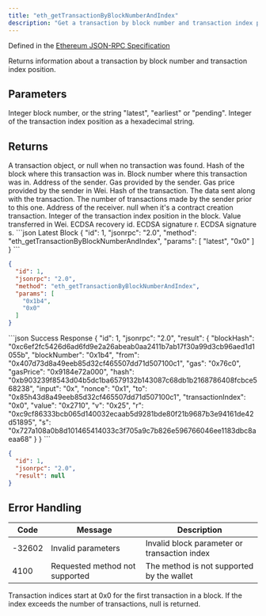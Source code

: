 ```yaml
---
title: "eth_getTransactionByBlockNumberAndIndex"
description: "Get a transaction by block number and transaction index position"
---
```


Defined in the [Ethereum JSON-RPC Specification](https://ethereum.org/en/developers/docs/apis/json-rpc/)

<Info>
Returns information about a transaction by block number and transaction index position.
</Info>

## Parameters

<ParamField body="blockParameter" type="string" required>
Integer block number, or the string "latest", "earliest" or "pending".
</ParamField>

<ParamField body="transactionIndex" type="string" required>
Integer of the transaction index position as a hexadecimal string.
</ParamField>

## Returns

<ResponseField name="result" type="object">
A transaction object, or null when no transaction was found.

<Expandable title="Transaction object properties">
<ResponseField name="blockHash" type="string">
Hash of the block where this transaction was in.
</ResponseField>

<ResponseField name="blockNumber" type="string">
Block number where this transaction was in.
</ResponseField>

<ResponseField name="from" type="string">
Address of the sender.
</ResponseField>

<ResponseField name="gas" type="string">
Gas provided by the sender.
</ResponseField>

<ResponseField name="gasPrice" type="string">
Gas price provided by the sender in Wei.
</ResponseField>

<ResponseField name="hash" type="string">
Hash of the transaction.
</ResponseField>

<ResponseField name="input" type="string">
The data sent along with the transaction.
</ResponseField>

<ResponseField name="nonce" type="string">
The number of transactions made by the sender prior to this one.
</ResponseField>

<ResponseField name="to" type="string">
Address of the receiver. null when it's a contract creation transaction.
</ResponseField>

<ResponseField name="transactionIndex" type="string">
Integer of the transaction index position in the block.
</ResponseField>

<ResponseField name="value" type="string">
Value transferred in Wei.
</ResponseField>

<ResponseField name="v" type="string">
ECDSA recovery id.
</ResponseField>

<ResponseField name="r" type="string">
ECDSA signature r.
</ResponseField>

<ResponseField name="s" type="string">
ECDSA signature s.
</ResponseField>
</Expandable>
</ResponseField>

<RequestExample>
```json Latest Block
{
  "id": 1,
  "jsonrpc": "2.0",
  "method": "eth_getTransactionByBlockNumberAndIndex",
  "params": [
    "latest",
    "0x0"
  ]
}
```

```json Specific Block
{
  "id": 1,
  "jsonrpc": "2.0",
  "method": "eth_getTransactionByBlockNumberAndIndex",
  "params": [
    "0x1b4",
    "0x0"
  ]
}
```
</RequestExample>

<ResponseExample>
```json Success Response
{
  "id": 1,
  "jsonrpc": "2.0",
  "result": {
    "blockHash": "0xc6ef2fc5426d6ad6fd9e2a26abeab0aa2411b7ab17f30a99d3cb96aed1d1055b",
    "blockNumber": "0x1b4",
    "from": "0x407d73d8a49eeb85d32cf465507dd71d507100c1",
    "gas": "0x76c0",
    "gasPrice": "0x9184e72a000",
    "hash": "0xb903239f8543d04b5dc1ba6579132b143087c68db1b2168786408fcbce568238",
    "input": "0x",
    "nonce": "0x1",
    "to": "0x85h43d8a49eeb85d32cf465507dd71d507100c1",
    "transactionIndex": "0x0",
    "value": "0x2710",
    "v": "0x25",
    "r": "0xc9cf86333bcb065d140032ecaab5d9281bde80f21b9687b3e94161de42d51895",
    "s": "0x727a108a0b8d101465414033c3f705a9c7b826e596766046ee1183dbc8aeaa68"
  }
}
```

```json Not Found
{
  "id": 1,
  "jsonrpc": "2.0",
  "result": null
}
```
</ResponseExample>

## Error Handling

| Code   | Message                        | Description |
| ------ | ------------------------------ | ----------- |
| -32602 | Invalid parameters             | Invalid block parameter or transaction index |
| 4100   | Requested method not supported | The method is not supported by the wallet |

<Info>
Transaction indices start at 0x0 for the first transaction in a block. If the index exceeds the number of transactions, null is returned.
</Info>

```

```
